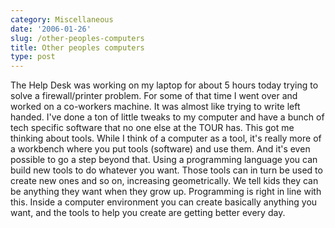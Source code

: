 ```yaml
---
category: Miscellaneous
date: '2006-01-26'
slug: /other-peoples-computers
title: Other peoples computers
type: post
---
```



The Help Desk was working on my laptop for about 5 hours today
trying to solve a firewall/printer problem. For some of that time I
went over and worked on a co-workers machine. It was almost like
trying to write left handed. I've done a ton of little tweaks to my
computer and have a bunch of tech specific software that no one
else at the TOUR has. This got me thinking about tools. While I
think of a computer as a tool, it's really more of a workbench
where you put tools (software) and use them. And it's even possible
to go a step beyond that. Using a programming language you can
build new tools to do whatever you want. Those tools can in turn be
used to create new ones and so on, increasing geometrically. We
tell kids they can be anything they want when they grow up.
Programming is right in line with this. Inside a computer
environment you can create basically anything you want, and the
tools to help you create are getting better every day.